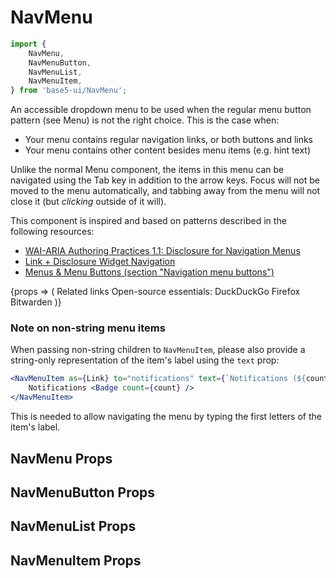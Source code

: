 

<Meta title="Components/Menu (Nav)" component={NavMenu} />

# NavMenu

```jsx
import {
	NavMenu,
	NavMenuButton,
	NavMenuList,
	NavMenuItem,
} from 'base5-ui/NavMenu';
```

An accessible dropdown menu to be used when the regular menu button pattern (see <LinkTo kind="Components/Menu">Menu</LinkTo>) is not the right choice.
This is the case when:

-   Your menu contains regular navigation links, or both buttons and links
-   Your menu contains other content besides menu items (e.g. hint text)

Unlike the normal <LinkTo kind="Components/Menu">Menu</LinkTo> component, the items in this menu can be navigated using the Tab key in addition to the arrow keys. Focus will not be moved to the menu automatically, and tabbing away from the menu will not close it (but _clicking_ outside of it will).

This component is inspired and based on patterns described in the following resources:

-   [WAI-ARIA Authoring Practices 1.1: Disclosure for Navigation Menus](https://www.w3.org/TR/wai-aria-practices-1.1/examples/disclosure/disclosure-navigation.html)
-   [Link + Disclosure Widget Navigation](https://adrianroselli.com/2019/06/link-disclosure-widget-navigation.html)
-   [Menus & Menu Buttons (section "Navigation menu buttons")](https://inclusive-components.design/menus-menu-buttons/#navigationmenubuttons)

<Canvas>
	<Story
		name="Menu (Nav)"
		args={{id: 'demo-nav-menu', menuPlacement: 'bottom-start'}}
	>
		{props => (
			<NavMenu {...props}>
				<NavMenuButton icon="menu">Related links</NavMenuButton>
				<NavMenuList>
					<Text as="li" bold fontSize="s" px="s" py="xxs">
						Open-source essentials:
					</Text>
					<NavMenuItem as="a" href="https://duckduckgo.com">
						DuckDuckGo
					</NavMenuItem>
					<NavMenuItem as="a" href="https://firefox.com">
						Firefox
					</NavMenuItem>
					<NavMenuItem as="a" href="https://bitwarden.com">
						Bitwarden
					</NavMenuItem>
				</NavMenuList>
			</NavMenu>
		)}
	</Story>
</Canvas>

### Note on non-string menu items

When passing non-string children to `NavMenuItem`, please also provide a string-only representation of the item's label using the `text` prop:

```jsx
<NavMenuItem as={Link} to="notifications" text={`Notifications (${count})`}>
	Notifications <Badge count={count} />
</NavMenuItem>
```

This is needed to allow navigating the menu by typing the first letters of the item's label.

## NavMenu Props

<ArgsTable story="Menu (Nav)" />

## NavMenuButton Props

<ArgsTable of={NavMenuButton} />

## NavMenuList Props

<ArgsTable of={NavMenuList} />

## NavMenuItem Props

<ArgsTable of={NavMenuItem} />
